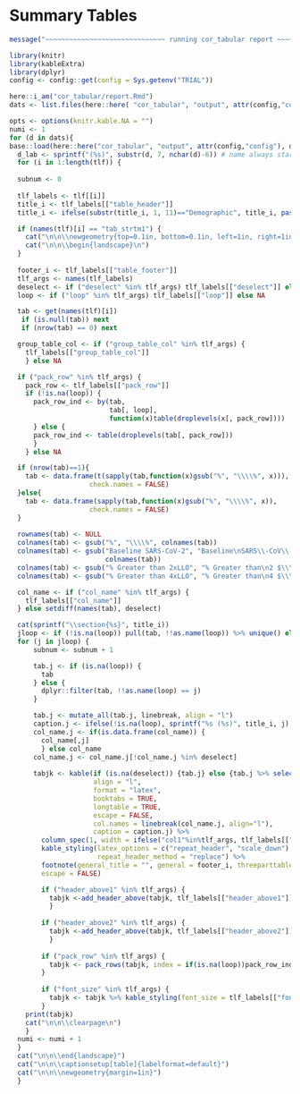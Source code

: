 #  Summary Tables{#cor-tabular}

```r
message("~~~~~~~~~~~~~~~~~~~~~~~~~~~~~~ running cor_tabular report ~~~~~~~~~~~~~~~~~~~~~~~~~~~~~~")
```


\captionsetup{justification=raggedright,singlelinecheck=false}
```r
library(knitr)
library(kableExtra)
library(dplyr)
config <- config::get(config = Sys.getenv("TRIAL"))

here::i_am("cor_tabular/report.Rmd")
dats <- list.files(here::here( "cor_tabular", "output", attr(config,"config")))
```
\captionsetup[table]{}
```r
opts <- options(knitr.kable.NA = "")
numi <- 1
for (d in dats){
base::load(here::here("cor_tabular", "output", attr(config,"config"), d))
  d_lab <- sprintf("(%s)", substr(d, 7, nchar(d)-6)) # name always starts with "Tables" and ends with ".Rdata"
  for (i in 1:length(tlf)) {
    
  subnum <- 0
  
  tlf_labels <- tlf[[i]]
  title_i <- tlf_labels[["table_header"]]
  title_i <- ifelse(substr(title_i, 1, 11)=="Demographic", title_i, paste(tlf_labels[["table_header"]], d_lab))

  if (names(tlf)[i] == "tab_strtm1") {
    cat("\n\n\\newgeometry{top=0.1in, bottom=0.1in, left=1in, right=1in}")
    cat("\n\n\\begin{landscape}\n")
  }
  
  footer_i <- tlf_labels[["table_footer"]]
  tlf_args <- names(tlf_labels)
  deselect <- if ("deselect" %in% tlf_args) tlf_labels[["deselect"]] else NA
  loop <- if ("loop" %in% tlf_args) tlf_labels[["loop"]] else NA

  tab <- get(names(tlf)[i]) 
   if (is.null(tab)) next
   if (nrow(tab) == 0) next

  group_table_col <- if ("group_table_col" %in% tlf_args) {
    tlf_labels[["group_table_col"]] 
    } else NA 

  if ("pack_row" %in% tlf_args) {
    pack_row <- tlf_labels[["pack_row"]]
    if (!is.na(loop)) { 
      pack_row_ind <- by(tab, 
                         tab[, loop], 
                         function(x)table(droplevels(x[, pack_row])))
      } else {
      pack_row_ind <- table(droplevels(tab[, pack_row]))
      }
    } else NA

  if (nrow(tab)==1){
    tab <- data.frame(t(sapply(tab,function(x)gsub("%", "\\\\%", x))),
                    check.names = FALSE)
  }else{
    tab <- data.frame(sapply(tab,function(x)gsub("%", "\\\\%", x)),
                    check.names = FALSE)
  }
  
  rownames(tab) <- NULL
  colnames(tab) <- gsub("%", "\\\\%", colnames(tab))
  colnames(tab) <- gsub("Baseline SARS-CoV-2", "Baseline\nSARS\\-CoV\\-2",
                        colnames(tab))
  colnames(tab) <- gsub("% Greater than 2xLLO", "% Greater than\n2 $\\\\times$ LLO", colnames(tab))
  colnames(tab) <- gsub("% Greater than 4xLLO", "% Greater than\n4 $\\\\times$ LLO", colnames(tab))                        

  col_name <- if ("col_name" %in% tlf_args) {
    tlf_labels[["col_name"]]
  } else setdiff(names(tab), deselect)

  cat(sprintf("\\section{%s}", title_i))
  jloop <- if (!is.na(loop)) pull(tab, !!as.name(loop)) %>% unique() else 1
  for (j in jloop) {
      subnum <- subnum + 1

      tab.j <- if (is.na(loop)) {
        tab 
      } else {
        dplyr::filter(tab, !!as.name(loop) == j)
      }

      tab.j <- mutate_all(tab.j, linebreak, align = "l")
      caption.j <- ifelse(!is.na(loop), sprintf("%s (%s)", title_i, j), title_i)
      col_name.j <- if(is.data.frame(col_name)) {
        col_name[,j]
        } else col_name
      col_name.j <- col_name.j[!col_name.j %in% deselect]
      
      tabjk <- kable(if (is.na(deselect)) {tab.j} else {tab.j %>% select(-!!deselect)},
                     align = "l",
                     format = "latex",
                     booktabs = TRUE,
                     longtable = TRUE,
                     escape = FALSE,
                     col.names = linebreak(col_name.j, align="l"),
                     caption = caption.j) %>%
        column_spec(1, width = ifelse("col1"%in%tlf_args, tlf_labels[["col1"]],"2.7cm")) %>% 
        kable_styling(latex_options = c("repeat_header", "scale_down"), 
                      repeat_header_method = "replace") %>%
        footnote(general_title = "", general = footer_i, threeparttable = TRUE,
        escape = FALSE)

        if ("header_above1" %in% tlf_args) {
          tabjk <-add_header_above(tabjk, tlf_labels[["header_above1"]])
          }
        
        if ("header_above2" %in% tlf_args) {
          tabjk <-add_header_above(tabjk, tlf_labels[["header_above2"]])
          }
      
        if ("pack_row" %in% tlf_args) {
          tabjk <- pack_rows(tabjk, index = if(is.na(loop))pack_row_ind else pack_row_ind[[j]], escape = FALSE)
        }
      
        if ("font_size" %in% tlf_args) {
          tabjk <- tabjk %>% kable_styling(font_size = tlf_labels[["font_size"]])
        }
    print(tabjk)
    cat("\n\n\\clearpage\n")
    }
  numi <- numi + 1
  }
  cat("\n\n\\end{landscape}")
  cat("\n\n\\captionsetup[table]{labelformat=default}")
  cat("\n\n\\newgeometry{margin=1in}")
  }
```
